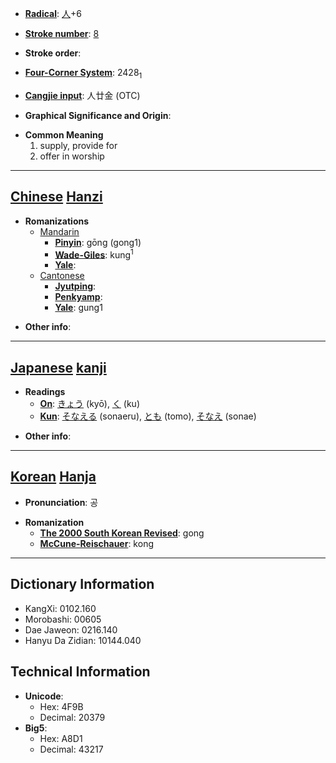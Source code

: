 * '''[[Wiktionary:Chinese radical index| Radical]]''': [[Wiktionary:Chinese radical index 人|人]]+6

* '''[[Wiktionary:Chinese total strokes index|Stroke number]]''': [[Wiktionary:Chinese total strokes index 8|8]]

* '''Stroke order''': 

* '''[[Wiktionary:Chinese four corner index|Four-Corner System]]''': 2428<sub>1</sub>

* '''[[Wiktionary:Chinese Cangjie index|Cangjie input]]''': 人廿金 (OTC)

* '''Graphical Significance and Origin''': 

* '''Common Meaning'''
*#supply, provide for
*# offer in worship


----

== [[Chinese]] [[Hanzi]] ==

* '''Romanizations'''
** [[Mandarin]]
*** '''[[Pinyin]]''': gōng (gong1)
*** '''[[Wade-Giles]]''': kung<sup>1</sup>
*** '''[[Yale]]''': 
**[[Cantonese]]
***'''[[Jyutping]]''':
***'''[[Penkyamp]]''': 
***'''[[Yale]]''': gung1

* '''Other info''': 

----

== [[Japanese]] [[kanji]] ==

* '''Readings'''
** '''[[On]]''': [[きょう]] (kyō), [[く]] (ku)
** '''[[Kun]]''': [[そなえる]] (sonaeru), [[とも]] (tomo), [[そなえ]] (sonae)

* '''Other info''':  

----

== [[Korean]] [[Hanja]] ==

* '''Pronunciation''': 공

* '''Romanization'''
** '''[[The 2000 South Korean Revised Romanization|The 2000 South Korean Revised]]''': gong
** '''[[McCune-Reischauer]]''': kong

----

== Dictionary Information ==

* KangXi: 0102.160
* Morobashi: 00605
* Dae Jaweon: 0216.140
* Hanyu Da Zidian: 10144.040

== Technical Information ==

* '''Unicode''':
** Hex: 4F9B
** Decimal: 20379
* '''Big5''':
** Hex: A8D1
** Decimal: 43217